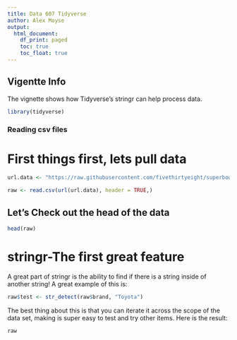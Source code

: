 ```yaml
---
title: Data 607 Tidyverse
author: Alex Moyse
output: 
  html_document:
    df_print: paged
    toc: true
    toc_float: true
---
```


## Vigentte Info

The vignette shows how Tidyverse's stringr can help process data.


```r
library(tidyverse)
```

### Reading csv files

<H1> First things first, lets pull data </H1>

```r
url.data <- "https://raw.githubusercontent.com/fivethirtyeight/superbowl-ads/main/superbowl-ads.csv"

raw <- read.csv(url(url.data), header = TRUE,) 
```

<H2> Let's Check out the head of the data </H2>

```r
head(raw)
```

<H1> stringr-The first great feature </H1>

A great part of stringr is the ability to find if there is a string inside of another string! A great example of this is:

```r
raw$test <- str_detect(raw$brand, "Toyota")
```


The best thing about this is that you can iterate it across the scope of the data set, making is super easy to test and try other items. Here is the result:


```r
raw
```
